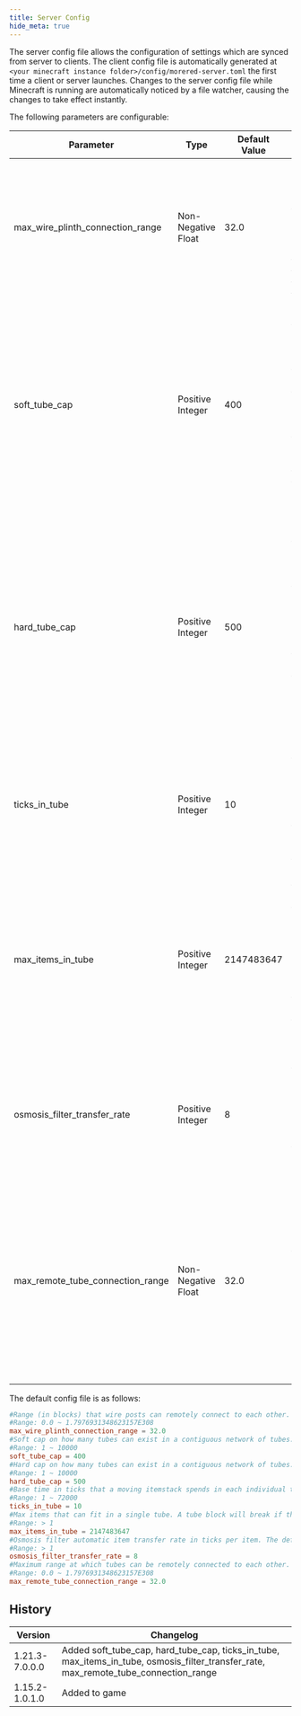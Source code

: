 ```yaml
---
title: Server Config
hide_meta: true
---
```


The server config file allows the configuration of settings which are synced from server to clients.
The client config file is automatically generated at `<your minecraft instance folder>/config/morered-server.toml`
the first time a client or server launches.
Changes to the server config file while Minecraft is running are automatically noticed by a file watcher, causing the changes to take effect instantly.

The following parameters are configurable:

| Parameter | Type | Default Value | Description
| --- | - | - | -
| max_wire_plinth_connection_range | Non-Negative Float | 32.0 | Maximum connection range (in block units) for blocks can be connected by [Redwire Spools](/en/mod/morered/docs/content/wires_and_cables/redwire_spool) or [Bundled Cable Spools](/en/mod/morered/docs/content/wires_and_cables/bundled_cable_spool)
| soft_tube_cap | Positive Integer | 400 | Soft cap on how many tubes can exist in a contiguous network of tubes. Items are transported slowlier in networks of greater size than this value, sigifying to the player that they have too many tubes.
| hard_tube_cap | Positive Integer | 500 | Hard cap on how many tubes can exist in a contiguous network of tubes. If a player attempts to make a network of greater size from this value, not all tubes in the attempted network will become part of that network.
| ticks_in_tube | Positive Integer | 10 | Base time in ticks that a moving itemstack spends in each individual tube block. Adjusted by other factors.
| max_items_in_tube | Positive Integer | 2147483647 | Max items that can fit in a single tube. A tube block will break if the number of itemstacks contained with them is greater than this value, dropping their items on the ground
| osmosis_filter_transfer_rate | Positive Integer | 8 | Osmosis filter automatic item transfer rate in ticks per item. The default value of 8 is the same as vanilla hoppers.
| max_remote_tube_connection_range | Non-Negative Float | 32.0 | Maximum range at which tubes can be remotely connected to each other. This also affects how many nearby chunks are checked for longtube intersections when placing a block.

The default config file is as follows:

```toml
#Range (in blocks) that wire posts can remotely connect to each other.
#Range: 0.0 ~ 1.7976931348623157E308
max_wire_plinth_connection_range = 32.0
#Soft cap on how many tubes can exist in a contiguous network of tubes. Items are transported slowlier in networks of greater size than this value, sigifying to the player that they have too many tubes.
#Range: 1 ~ 10000
soft_tube_cap = 400
#Hard cap on how many tubes can exist in a contiguous network of tubes. If a player attempts to make a network of greater size from this value, not all tubes in the attempted network will become part of that network.
#Range: 1 ~ 10000
hard_tube_cap = 500
#Base time in ticks that a moving itemstack spends in each individual tube block. Adjusted by other factors.
#Range: 1 ~ 72000
ticks_in_tube = 10
#Max items that can fit in a single tube. A tube block will break if the number of itemstacks contained with them is greater than this value, dropping their items on the ground
#Range: > 1
max_items_in_tube = 2147483647
#Osmosis filter automatic item transfer rate in ticks per item. The default value of 8 is the same as vanilla hoppers.
#Range: > 1
osmosis_filter_transfer_rate = 8
#Maximum range at which tubes can be remotely connected to each other. This also affects how many nearby chunks are checked for longtube intersections when placing a block.
#Range: 0.0 ~ 1.7976931348623157E308
max_remote_tube_connection_range = 32.0

```

## History
| Version | Changelog
| --- | -
| 1.21.3-7.0.0.0 | Added soft_tube_cap, hard_tube_cap, ticks_in_tube, max_items_in_tube, osmosis_filter_transfer_rate, max_remote_tube_connection_range
| 1.15.2-1.0.1.0 | Added to game
